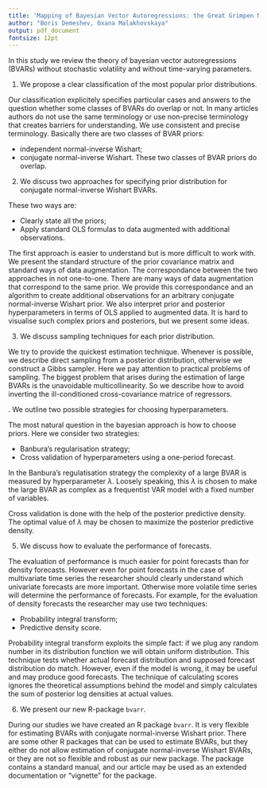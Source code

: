 ```yaml
---
title: 'Mapping of Bayesian Vector Autoregressions: the Great Grimpen Mire'
author: "Boris Demeshev, Oxana Malakhovskaya"
output: pdf_document
fontsize: 12pt
---
```


In this study we review the theory of bayesian vector autoregressions (BVARs) without stochastic volatility and without time-varying parameters. 


1. We propose a clear classification of the most popular prior distributions. 

Our classification explicitely specifies particular cases and answers to the question whether some classes of BVARs do overlap or not. In many articles authors do not use the same terminology or use non-precise terminology that creates barriers for understanding. We use consistent and precise terminology. Basically there are two classes of BVAR priors: 

- independent normal-inverse Wishart;
- conjugate normal-inverse Wishart. 
These two classes of BVAR priors do overlap. 

2. We discuss two approaches for specifying prior distribution for conjugate normal-inverse Wishart BVARs.

These two ways are:

- Clearly state all the priors;
- Apply standard OLS formulas to data augmented with additional observations.

The first approach is easier to understand but is more difficult to work with. We present the standard structure of the prior covariance matrix and standard ways of data augmentation. The correspondance between the two approaches in not one-to-one. There are many ways of data augmentation that correspond to the same prior. We provide this correspondance and an algorithm to create additional observations for an arbitrary conjugate normal-inverse Wishart prior. We also interpret prior and posterior hyperparameters in terms of OLS applied to augmented data. It is hard to visualise such complex priors and posteriors, but we present some ideas.

3. We discuss sampling techniques for each prior distribution. 

We try to provide the quickest estimation technique. Whenever is possible, we describe direct sampling from a posterior distribution, otherwise we construct a Gibbs sampler. Here we pay attention to practical problems of sampling. The biggest problem that arises during the estimation of large BVARs is the unavoidable multicollinearity. So we describe how to avoid inverting the ill-conditioned cross-covariance matrice of regressors. 

\newpage
4. We outline two possible strategies for choosing hyperparameters.

The most natural question in the bayesian approach is how to choose priors. Here we consider two strategies:

- Banbura's regularisation strategy; 
- Cross validation of hyperparameters using a one-period forecast.

In the Banbura's regulatisation strategy the complexity of a large BVAR is measured by hyperparameter $\lambda$. Loosely speaking, this $\lambda$ is chosen to make the large BVAR as complex as a frequentist VAR model with a fixed number of variables. 

Cross validation is done with the help of the posterior predictive density. The optimal value of $\lambda$ may be chosen to maximize the posterior predictive density. 

5. We discuss how to evaluate the performance of forecasts.

The evaluation of performance is much easier for point forecasts than for density forecasts. However even for point forecasts in the case of multivariate time series the researcher should clearly understand which univariate forecasts are more important. Otherwise more volatile time series will determine the performance of forecasts. For example, for the evaluation of density forecasts the researcher may use  two techniques:

- Probability integral transform;
- Predictive density score. 

Probability integral transform exploits the simple fact: if we plug any random number in its distribution function we will obtain uniform distribution. This technique tests whether actual forecast distribution and supposed forecast distribution do match. However, even if the model is wrong, it may be useful and may produce good forecasts. The technique of calculating scores ignores the theoretical assumptions behind the model and simply calculates the sum of posterior log densities at actual values.


6. We present our new R-package `bvarr`.

During our studies we have created an R package `bvarr`. It is very flexible for estimating BVARs with conjugate normal-inverse Wishart prior. There are some other R packages that can be used to estimate BVARs, but they either do not allow estimation of conjugate normal-inverse Wishart BVARs, or they are not so flexible and robust as our new package. The package contains a standard manual, and our article may be used as an extended documentation or "vignette" for the package.  
